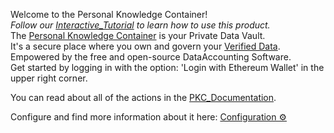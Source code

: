 Welcome to the Personal Knowledge Container!<br>

''Follow our [[Interactive_Tutorial]] to learn how to use this product.''<br>

The [[Personal Knowledge Container]] is your Private Data Vault.<br>
It's a secure place where you own and govern your [[Verified Data]]. <br> 
Empowered by the free and open-source DataAccounting Software.<br>

Get started by logging in with the option: 'Login with Ethereum Wallet' in the upper right corner.

You can read about all of the actions in the [[PKC_Documentation]].

Configure and find more information about it here: </i>[[Special:DataAccountingConfig|Configuration ⚙️]]<i>
